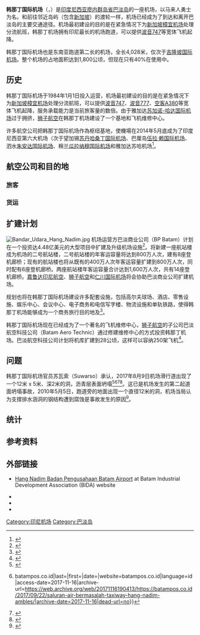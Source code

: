 {{Infobox airport
| name         = 韩那丁国际机场
| nativename   = {{small|{{lang|id|Bandar Udara Internasional Hang Nadim}}}}
| image2       = 
| image2-width = 250
| IATA         = BTH
| WMO          = 96087 
| ICAO         = WIDD
| pushpin_map  = Indonesia Sumatra
| pushpin_label = BTH
| pushpin_map_caption = 机场在苏门答腊地区的为位置
| type         = 民用
| owner        = {{le|印度尼西亚政府|Government of Indonesia}}
| operator     = 巴淡商业公司（BP Batam）
| city-served  = [[巴淡岛|巴淡市]]
| hub          = 
*[[连城航空|连城航空]]
*[[狮子航空|狮子航空]]
*[[飞翼航空|飞翼航空]]
| location     = [[印度尼西亚|印度尼西亚]][[廖内群岛省|廖内群岛省]][[巴淡岛|巴淡岛]]
| elevation-f  = 126
| elevation-m  = 38
|latd=01|latm=07|lats=15|latNS=N
|longd=104|longm=07|longs=07|longEW=E
| website      = {{URL|www.bpbatam.go.id}}
| metric-elev  = 
| metric-rwy   = y
| r1-number    = 04/22
| r1-length-m  = 4,028
| r1-length-f  = 13,218
| r1-surface   = [[沥青|沥青]]
| stat-year = 2017
| stat1-header = 旅客量
| stat1-data =  6,355,113 ({{increase}} 15.5%)
| stat2-header = 货运量（吨）
| stat2-data =  26,109 ({{decrease}} 24.3%)
| stat3-header = 起降架次
| stat3-data = 62,896 ({{increase}} 16.5%)
| footnotes    = 来源：{{le|印度尼西亚最繁忙的机场列表|List of the busiest airports in Indonesia|印尼最繁忙的机场列表}}
}}

'''韩那丁国际机场'''（{{lang-id|Bandar Udara Internasional Hang Nadim}}，{{airport codes|BTH|WIDD}}）是[[印度尼西亚|印度尼西亚]][[廖内群岛省|廖内群岛省]][[巴淡岛|巴淡岛]]的一座机场，以马来人勇士{{le|韩那丁上将|Laksamana Hang Nadim|韩那丁}}为名。和前往邻近岛屿（包含[[新加坡|新加坡]]）的渡轮一样，机场已经成为了到达和离开巴淡岛的主要交通途径。机场最初建设的目的是在紧急情况下为[[新加坡樟宜机场|新加坡樟宜机场]]处理分流航班，韩那丁机场拥有印尼最长的机场跑道，可以提供[[波音747|波音747]]等宽体飞机起降。

韩那丁国际机场也是东南亚跑道第二长的机场，全长4,028米，仅次于[[吉隆坡国际机场|吉隆坡国际机场]]。整个机场的占地面积达到1,800公顷，但现在只有40%在使用中。

==历史==
韩那丁国际机场于1984年1月1日投入运营，机场最初建设的目的是在紧急情况下为[[新加坡樟宜机场|新加坡樟宜机场]]处理分流航班，可以提供[[波音747|波音747]]、[[波音777|波音777]]、[[空中客车A380|空客A380]]等宽体飞机起降，服务承载能力是当前旅客量的数倍。由于雅加达[[苏加诺-哈达国际机场|苏加诺-哈达国际机场]]过于拥挤，[[狮子航空|狮子航空]]在韩那丁机场建设了一个基地和飞机维修中心。

许多航空公司把韩那丁国际机场作為枢纽基地，使機場在2014年5月底成为了印度尼西亚第六大机场（次于望加锡[[苏丹哈桑丁国际机场|苏丹哈桑丁国际机场]]、巴厘岛[[伍拉·赖国际机场|伍拉·赖国际机场]]、泗水[[朱安达国际机场|朱安达国际机场]]、棉兰[[瓜拉纳穆国际机场|瓜拉纳穆国际机场]]和雅加达苏哈机场<ref>{{cite web |url=http://www.thejakartapost.com/news/2014/05/22/batam-airport-set-operate-247.html |title=Batam airport set to operate 24/7 |date=2014-05-22 |access-date=2018-11-04 |archive-url=https://web.archive.org/web/20180707092010/http://www.thejakartapost.com/news/2014/05/22/batam-airport-set-operate-247.html |archive-date=2018-07-07 |dead-url=no }}</ref>。

==航空公司和目的地==

===旅客===
{{Airport destination list
|[[巴泽航空|巴泽航空]] | [[哈利姆·珀达纳库苏马国际机场|雅加达-哈林]]、[[苏加诺-哈达国际机场|雅加达-苏哈]]
|[[连城航空|连城航空]] | [[苏加诺-哈达国际机场|雅加达-苏哈]]、[[瓜拉纳穆国际机场|棉兰]]、[[米南加保国际机场|巴东]]、[[苏丹马赫穆德·巴达鲁丁二世国际机场|巨港]]、[[苏丹谢里夫·卡西姆二世国际机场|北干巴鲁]]、[[苏巴迪奥国际机场|坤甸]]<ref>{{Cite web |url=https://www.citilink.co.id/best-fare/terbang-ke-pontianak |title=存档副本 |accessdate=2020-04-17 |archive-date=2020-03-21 |archive-url=https://web.archive.org/web/20200321055640/https://www.citilink.co.id/best-fare/terbang-ke-pontianak |dead-url=yes }}</ref>、[[朱安达国际机场|泗水]]
|[[嘉鲁达印尼航空|嘉鲁达印尼航空]]| [[苏加诺-哈达国际机场|雅加达-苏哈]]
| [[嘉鲁达印尼航空|嘉鲁达印尼航空]]<br />由探索航空和探索喷射机航空运营 |[[苏丹塔哈机场|占碑]]、[[米南加保国际机场|巴东]]<ref>{{cite web |url=https://www.airmagz.com/33172/november-garuda-indonesia-buka-rute-baru-padang-batam.html |title=November, Garuda Indonesia Buka Rute Baru Padang-Batam |author=Iman |date=2018-10-24 |website=www.airmagz.com |access-date=2018-11-04 |quote= |archive-url=https://web.archive.org/web/20181026182701/https://www.airmagz.com/33172/november-garuda-indonesia-buka-rute-baru-padang-batam.html |archive-date=2018-10-26 |dead-url=yes }}</ref>、[[苏丹马赫穆德·巴达鲁丁二世国际机场|巨港]]<ref>{{cite web |url=http://palembang.tribunnews.com/2018/10/31/berita-palembang-rute-palembang-batam-resmi-dibuka-4-november |title=Berita Palembang: Rute Palembang - Batam Resmi Dibuka 4 November |author=Jati Purwanti |date=2018-10-31 |website=palembang.tribunnews.com |publisher=tribunnews.com |access-date=2018-11-04 |quote= |archive-url=https://web.archive.org/web/20181101055227/http://palembang.tribunnews.com/2018/10/31/berita-palembang-rute-palembang-batam-resmi-dibuka-4-november |archive-date=2018-11-01 |dead-url=yes }}</ref>、[[苏丹谢里夫·卡西姆二世国际机场|北干巴鲁]]<ref>{{cite web |url=https://bisnis.tempo.co/read/1139509/3-november-2018-garuda-indonesia-buka-rute-pekanbaru-batam |title=3 November 2018, Garuda Indonesia Buka Rute Pekanbaru - Batam |author=Antara |date=2018-10-24 |website=bisnis.tempo.co |publisher=tempo.co |access-date=2018-11-04 |quote= |archive-url=https://web.archive.org/web/20181026182944/https://bisnis.tempo.co/read/1139509/3-november-2018-garuda-indonesia-buka-rute-pekanbaru-batam |archive-date=2018-10-26 |dead-url=yes }}</ref>
|[[狮子航空|狮子航空]] | [[雷丁·印甸二世国际机场|班达楠榜]]、[[侯赛因·萨斯特拉内加拉国际机场|万隆]]、[[苏加诺-哈达国际机场|雅加达-苏哈]]、[[苏丹塔哈机场|占碑]]、[[瓜拉纳穆国际机场|棉兰]]、[[米南加保国际机场|巴东]]、[[苏丹马赫穆德·巴达鲁丁二世国际机场|巨港]]、[[德帕蒂·阿米尔机场|邦加槟港]]、[[苏丹谢里夫·卡西姆二世国际机场|北干巴鲁]]、[[苏巴迪奥国际机场|坤甸]]<ref>{{Cite web |url=https://kalbar.antaranews.com/amp/berita/319903/lion-air-layani-penerbangan-batam-pontianak |title=存档副本 |accessdate=2020-04-17 |archive-date=2020-03-25 |archive-url=https://web.archive.org/web/20200325121521/https://kalbar.antaranews.com/amp/berita/319903/lion-air-layani-penerbangan-batam-pontianak |dead-url=yes }}</ref>、[[艾哈迈德·雅尼国际机场|三宝垄]]、[[朱安达国际机场|泗水]]、[[阿迪苏吉普托国际机场|日惹]]<br>'''包机'''：[[金海国际机场|釜山]]、[[仁川国际机场|首尔-仁川]]<ref>{{cite web |url=https://www.routesonline.com/news/38/airlineroute/276454/lion-air-adds-korea-charters-from-batam-in-jan-2018/ |title=Lion Air adds Korea charters from Batam in Jan 2018 |author=Jim Liu |date=2018-01-01 |website=www.routesonline.com |publisher=routesonline |access-date=2018-11-04 |quote= |archive-url=https://web.archive.org/web/20180701100220/https://www.routesonline.com/news/38/airlineroute/276454/lion-air-adds-korea-charters-from-batam-in-jan-2018/ |archive-date=2018-07-01 |dead-url=yes }}</ref>
|[[马印航空|马印航空]] | [[苏丹阿都阿兹沙机场|吉隆坡-梳邦]]
|[[三佛齐航空|三佛齐航空]] | [[雷丁·印甸二世国际机场|班达楠榜]]、[[苏加诺-哈达国际机场|雅加达-苏哈]]、[[苏丹塔哈机场|占碑]]、[[瓜拉纳穆国际机场|棉兰]]、[[拉奈机场|纳土纳]]
|[[沙特阿拉伯航空|沙特阿拉伯航空]] | '''朝觐'''：[[阿卜杜勒-阿齐兹国王国际机场|吉达]]
|[[苏西航空|苏西航空]] | [[达博机场|新及岛]]、[[勒通机场|哲马贾岛]]<ref>{{cite web |url=https://batampos.co.id/2018/02/09/buka-rute-ke-anambas-lobi-pihak-maskapai/ |title=Buka Rute ke Anambas, Lobi Pihak Maskapai |author=sya |date=2018-02-09 |website=batampos.co.id |publisher=batampos.co.id |access-date=2018-11-03 |quote= |archive-url=https://web.archive.org/web/20180729174010/http://batampos.co.id/2018/02/09/buka-rute-ke-anambas-lobi-pihak-maskapai/ |archive-date=2018-07-29 |dead-url=no }}</ref>、[[图安库·坦布塞机场|巴西彭阿拉扬]]、[[雅普拉机场|冷岳]]<ref>{{cite web |url=https://www.goriau.com/berita/indragiri-hulu/horeeee-bandara-japura-hidup-lagi-ini-rute-penerbangan-dan-jadwal-keberangkatannya.html |title=Horeeee..! Bandara Japura Hidup Lagi, Ini Rute Penerbangan dan Jadwal Keberangkatannya |author=Jefri Hadi |date=2018-02-14 |website=www.goriau.com |publisher=GoRiau |access-date=2018-11-04 |quote= |archive-url=https://web.archive.org/web/20180216025053/https://www.goriau.com/berita/indragiri-hulu/horeeee-bandara-japura-hidup-lagi-ini-rute-penerbangan-dan-jadwal-keberangkatannya.html |archive-date=2018-02-16 |dead-url=no }}</ref>
|[[飞翼航空|飞翼航空]] | [[法玛瓦蒂·苏加诺机场|明古鲁]]、[[槟榔甘拜机场|杜迈]]<ref>{{cite web |url=http://pekanbaru.tribunnews.com/2016/10/30/terbang-langsung-dumai-ke-batam-dan-kualanamu-wings-air-buka-rute-baru |title=Terbang Langsung Dumai ke Batam dan Kualanamu, Wings Air Buka Rute Baru |author=Afrizal |date=2016-10-30 |website=pekanbaru.tribunnews.com |publisher=tribunnews |access-date=2018-11-04 |quote= |archive-url=https://web.archive.org/web/20180802071543/http://pekanbaru.tribunnews.com/2016/10/30/terbang-langsung-dumai-ke-batam-dan-kualanamu-wings-air-buka-rute-baru |archive-date=2018-08-02 |dead-url=yes }}</ref>、[[勒通机场|哲马贾岛]]、[[拉奈机场|纳土纳]]、[[雅普拉机场|冷岳]]、[[拉贾·哈吉·斐萨比里拉国际机场|丹戎槟榔]]
|[[快速航空|快速航空]] | [[达博机场|新及岛]]、[[马塔克机场|马塔克岛]]
<!-- -->
}}

===货运===
{{Airport-dest-list
|{{le|亚洲连接|Asialink|亚洲货运}}| [[苏丹谢里夫·卡西姆二世国际机场|北干巴鲁]]、[[新加坡樟宜机场|新加坡]]
|{{le|共和快运航空|Republic Express Airlines}}| [[苏加诺-哈达国际机场|雅加达-苏哈]]、[[苏丹谢里夫·卡西姆二世国际机场|北干巴鲁]]
}}

==扩建计划==
[[File:Bandar_Udara_Hang_Nadim.jpg|thumb]]
机场运营方巴淡商业公司（BP Batam）计划在一个投资达4.48亿美元的大型项目中扩建及升级机场设施<ref>{{Cite news|url=http://www.thejakartapost.com/news/2017/05/04/bp-batam-eyes-hang-nadim-airport-transportation-hub.html|title=BP Batam eyes Hang Nadim airport as transportation hub|newspaper=The Jakarta Post|accessdate=2018-05-24|archive-url=https://web.archive.org/web/20180525062544/http://www.thejakartapost.com/news/2017/05/04/bp-batam-eyes-hang-nadim-airport-transportation-hub.html|archive-date=2018-05-25|dead-url=no}}</ref>。将新建一座航站楼成为机场的二号航站楼，二号航站楼的年客运容量将达到800万人次，建有8座登机廊桥；现有的航站楼也将从既有的400万人次年客运容量扩建到800万人次，同时配有6座登机廊桥。两座航站楼年客运容量合计达到1,600万人次，共有14座登机廊桥。[[嘉鲁达印尼航空|嘉鲁达印尼航空]]、[[狮子航空|狮子航空]]和[[仁川国际机场|仁川国际机场]]将会协助巴淡商业公司扩建机场。

规划也将在韩那丁国际机场建设许多配套设施，包括高尔夫球场、酒店、零售设施、娱乐中心、会议中心、电子商务和电信写字楼、物流设施和单轨铁路，使得韩那丁机场能够成为一个商务旅行目的地及{{le|航空城|Aerotropolis}}<ref>{{Cite web|url=http://asean.travel/2016/12/08/hang-nadim-airport-in-batam-to-be-turned-into-a-business-travel-destination/|title=Hang Nadim Airport in Batam to be Turned into a Business Travel Destination|accessdate=2018-05-24|archive-url=https://web.archive.org/web/20180524222146/http://asean.travel/2016/12/08/hang-nadim-airport-in-batam-to-be-turned-into-a-business-travel-destination/|archive-date=2018-05-24|dead-url=no}}</ref>。

韩那丁国际机场现在已经成为了一个著名的飞机维修中心，[[狮子航空|狮子航空]]的子公司巴淡航空科技公司（Batam Aero Technic）通过修建维修中心的方式投资韩那丁机场。巴淡航空科技公司计划将机库扩建到28公顷，这样可以容纳250架飞机<ref>{{cite web|url=https://www.pwc.com/id/en/media-centre/infrastructure-news/april-2018/17-investors-interested-in-funding-hang-nadim.html|title=Airport development: 17 investors interested in funding Hang Nadim|accessdate=2018-05-24|archive-url=https://web.archive.org/web/20180524223810/https://www.pwc.com/id/en/media-centre/infrastructure-news/april-2018/17-investors-interested-in-funding-hang-nadim.html|archive-date=2018-05-24|dead-url=no}}</ref>。

==问题==
韩那丁国际机场官员苏瓦索（Suwarso）承认，2017年8月9日机场滑行道出现了一个12米 x 5米、深2米的洞，沥青层表面坍塌<ref>{{Cite news|url=http://beritatrans.com/2017/09/22/taxiway-di-bandara-hang-nadim-batam-amblas/|title=Taxiway di Bandara Hang Nadim Batam Amblas - Berita Trans|date=2017-09-22|work=Berita Trans|access-date=2017-11-16|language=id|archive-url=https://web.archive.org/web/20171116185725/http://beritatrans.com/2017/09/22/taxiway-di-bandara-hang-nadim-batam-amblas/|archive-date=2017-11-16|dead-url=no}}</ref><ref>{{Cite web|url=https://batampos.co.id/2017/09/22/saluran-air-bermasalah-taxiway-hang-nadim-ambles/|title=Saluran Air Bermasalah Taxiway Hang Nadim Ambles {{!}} batampos.co.id|last=|first=|date=|website=batampos.co.id|language=id|access-date=2017-11-16|archive-url=https://web.archive.org/web/20171116190413/https://batampos.co.id/2017/09/22/saluran-air-bermasalah-taxiway-hang-nadim-ambles/|archive-date=2017-11-16|dead-url=no}}</ref><ref>{{Cite news|url=http://batam.tribunnews.com/2017/09/23/landasan-pacu-bandara-hang-nadim-amblas-sedalam-2-meter-ini-sebabnya|title=Landasan Pacu Bandara Hang Nadim Amblas Sedalam 2 Meter. Ini Sebabnya - Tribun Batam|work=Tribun Batam|access-date=2017-11-16|language=id|archive-date=2017-11-16|archive-url=https://web.archive.org/web/20171116190610/http://batam.tribunnews.com/2017/09/23/landasan-pacu-bandara-hang-nadim-amblas-sedalam-2-meter-ini-sebabnya|dead-url=no}}</ref><ref>{{Cite web|url=http://aviani.maukemana.net/2017/09/22/sebuah-lubang-sinkhole-menganga-di-bandara-hang-nadim-batam/|title=Sebuah Lubang Sinkhole Menganga di Bandara Hang Nadim Batam – DIVINA|website=aviani.maukemana.net|language=id|access-date=2017-11-16|archive-url=https://web.archive.org/web/20171116185900/http://aviani.maukemana.net/2017/09/22/sebuah-lubang-sinkhole-menganga-di-bandara-hang-nadim-batam/|archive-date=2017-11-16|dead-url=yes}}</ref>。这已是机场发生的第二起道面坍塌事故，2010年5月5日，跑道旁的地面出现一个直径12米的洞，机场当局认为支撑排水涵洞的钢结构遭到腐蚀是事故发生的原因<ref>{{Cite news|url=http://news.liputan6.com/read/275364/sebagian-areal-bandara-hang-nadim-ambles|title=Sebagian Areal Bandara Hang Nadim Ambles|last=Liputan6.com|first=|date=|work=liputan6.com|access-date=2017-11-16|language=id|archive-url=https://web.archive.org/web/20171116185315/http://news.liputan6.com/read/275364/sebagian-areal-bandara-hang-nadim-ambles|archive-date=2017-11-16|dead-url=no}}</ref>。

==统计==
{{Bar chart
| title = '''整年运行统计'''<ref>{{cite web |url=http://www.bpbatam.go.id/ini/strategicBusiness/airport_info.jsp |title=BP Batam Statistic of Hang Nadim Airport |accessdate=2016-11-20 |archive-url=https://web.archive.org/web/20161120214717/http://www.bpbatam.go.id/ini/strategicBusiness/airport_info.jsp |archive-date=2016-11-20 |dead-url=yes }}</ref>
| bar_width = 18
| width_units = em
| label_type =年份
| label1 = 2006
| label2 = 2007
| label3 = 2008
| label4 = 2009
| label5 = 2010
| label6 = 2011
| label7 = 2012
| label8 = 2013
| label9 = 2014
| data_type = 旅客量
| data_max = 7890796
| data1 = 2,617,000
| data2 = 2,835,000
| data3 = 2,682,000
| data4 = 2,910,000
| data5 = 3,332,000
| data6 = 3,385,000
| data7 = 3,762,000
| data8 = 4,212,000
| data9 = 4,772,000
| col2_data_type = 起降架次
| col2_data_max = 67966
| col2_data1 = 28,765
| col2_data2 = 29,600
| col2_data3 = 27,641
| col2_data4 = 26,850
| col2_data5 = 27,588
| col2_data6 = 28,595
| col2_data7 = 31,657
| col2_data8 = 35,770
| col2_data9 = 39,797
| col3_data_type = 货运量
| col3_data_max = 58813
| col3_data1 = 22,574
| col3_data2 = 27,061
| col3_data3 = 28,421
| col3_data4 = 25,284
| col3_data5 = 28,754
| col3_data6 = 30,131
| col3_data7 = 35,529
| col3_data8 = 35,433
| col3_data9 = 24,064
}}

==参考资料==
{{reflist|2}}

==外部链接==
*[https://web.archive.org/web/20071011110855/http://www.batam.go.id/home/eng/bandara.php Hang Nadim Badan Pengusahaan Batam Airport] at Batam Industrial Development Association (BIDA) website
{{commonscat|Hang Nadim International Airport}}
*{{WAD|WIDD}}
*{{NWS-current|WIDD}}
*{{GCM|BTH|BTH / WIDD}}

{{Portal|航空|印度尼西亚}}
{{印度尼西亚机场|苏门答腊}}

[[Category:印尼机场|Category:印尼机场]]
[[Category:巴淡岛|Category:巴淡岛]]